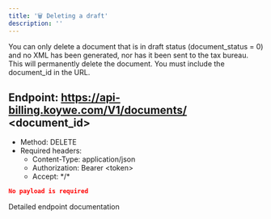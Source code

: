 ```yaml
---
title: '🗑️ Deleting a draft'
description: ''
---
```


You can only delete a document that is in draft status (document_status = 0) and no XML has been generated, nor has it been
sent to the tax bureau.
This will permanently delete the document. You must include the document_id in the URL.

## Endpoint: https://api-billing.koywe.com/V1/documents/ \<document_id\>
* Method: DELETE
* Required headers:
    * Content-Type: application/json
    * Authorization: Bearer \<token\>
    * Accept: \*/\*

```json
No payload is required
```


<CardGroup cols={1}>
    <Card
        title="API Reference DELETE /documents"
        icon="terminal"
        href="/api-reference/endpoint/create-a-new-document"
    >
        Detailed endpoint documentation
    </Card>
</CardGroup>